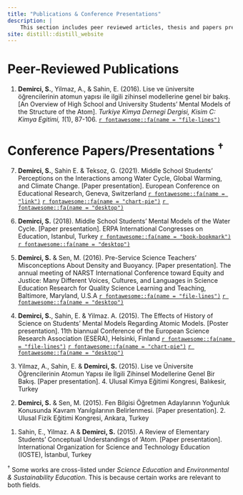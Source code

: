 ```yaml
---
title: "Publications & Conference Presentations"
description: |
    This section includes peer reviewed articles, thesis and papers presented in conferences related to elementary science education.
site: distill::distill_website
---
```


# Peer-Reviewed Publications

<p>
1. **Demirci, S.**, Yilmaz, A., & Sahin, E. (2016). Lise ve üniversite öğrencilerinin atomun yapısı ile ilgili zihinsel modellerine genel bir bakış. [An Overview of High School and University Students' Mental Models of the Structure of the Atom]. *Turkiye Kimya Dernegi Dergisi, Kisim C: Kimya Egitimi, 1*(1), 87-106. <a href = "https://dergipark.org.tr/en/pub/jotcsc/issue/30533/330312" target="_blank"> `r fontawesome::fa(name = "file-lines")`</a>
</p>



# Conference Papers/Presentations <sup>†</sup>


<p>
7. **Demirci, S.**, Sahin E. & Teksoz, G. (2021). Middle School Students’ Perceptions on the Interactions among Water Cycle, Global Warming, and Climate Change. [Paper presentation]. European Conference on Educational Research, Geneva, Switzerland 
<a href = "https://eera-ecer.de/ecer-programmes/conference/26/contribution/50838/" target="_blank">`r fontawesome::fa(name = "link")`</a>
<a href= "https://drive.google.com/file/d/1B6fxqdtqb9nmFwyQRCInvKh_NdnTWS99/view?usp=share_link" target="_blank">`r fontawesome::fa(name = "chart-pie")`</a>
  <a href="https://drive.google.com/file/d/1EbV9umjzHm93g8318c3LUbvhkfNGalBY/view?usp=share_link" target="_blank"> `r fontawesome::fa(name = "desktop")`</a>
</p>

<p>
6. **Demirci, S.** (2018). Middle School Students’ Mental Models of the Water Cycle. [Paper presentation]. ERPA International Congresses on Education, Istanbul, Turkey
<a href = "https://www.erpacongress.com/upload/dosya/erpa-2018-e-book-of-proceedings-2018_with-isbn_15bc882e42ce0a.pdf" target="_blank">`r fontawesome::fa(name = "book-bookmark")`</a>
 <a href="https://drive.google.com/file/d/1HnQ_Z6KgBFMZfK-J5KF4jW5MQ_dPNAz6/view?usp=share_link" target="_blank"> `r fontawesome::fa(name = "desktop")`</a>
</p>

<p>
5. **Demirci, S.** & Sen, M. (2016). Pre-Service Science Teachers' Misconceptions About Density and Buoyancy. [Paper presentation]. The annual meeting of NARST International Conference toward Equity and Justice: Many Different Voices, Cultures, and Languages in Science Education Research for Quality Science Learning and Teaching, Baltimore, Maryland, U.S.A 
<a href="https://narst.org/sites/default/files/2019-07/2016_Abstracts.pdf" target="_blank">`r fontawesome::fa(name = "file-lines")`</a>
<a href="https://drive.google.com/file/d/1eqpFAIyUVf3nw6IXehpa-4oae0BigijZ/view?usp=share_link" target="_blank"> `r fontawesome::fa(name = "desktop")`</a>
</p>

<p>
4. **Demirci, S.**, Sahin, E. & Yilmaz. A. (2015). The Effects of History of Science on Students’ Mental Models Regarding Atomic Models. [Poster presentation]. 11th biannual Conference of the European Science Research Association (ESERA), Helsinki, Finland
<a href = "https://drive.google.com/file/d/1iE2yzRkhWDqfkFn6ISPVLRPYBsKJo-hO/view?usp=share_link" target="_blank"> `r fontawesome::fa(name = "file-lines")`</a>
<a href= "https://drive.google.com/file/d/1urvfk39iiJkTz_2dV2l5iFcpK5Q1-fM9/view?usp=share_link" target="_blank">`r fontawesome::fa(name = "chart-pie")`</a>
<a href="https://drive.google.com/file/d/1yBWkmymJQH6i6DaBRzoK2iQS02B7OO5K/view?usp=share_link" target="_blank"> `r fontawesome::fa(name = "desktop")`</a>
</p>

<p>
3. Yilmaz, A., Sahin, E. & **Demirci, S.** (2015). Lise ve Üniversite Öğrencilerinin Atomun Yapısı ile İlgili Zihinsel Modellerine Genel Bir Bakış. [Paper presentation]. 4. Ulusal Kimya Eğitimi Kongresi, Balıkesir, Turkey 
</p>

<p>
2. **Demirci, S.** & Sen, M. (2015). Fen Bilgisi Öğretmen Adaylarının Yoğunluk Konusunda Kavram Yanılgılarının Belirlenmesi. [Paper presentation]. 2. Ulusal Fizik Eğitimi Kongresi, Ankara, Turkey 
</p>

<p>
1. Sahin, E., Yilmaz. A & **Demirci, S.** (2015). A Review of Elementary Students’ Conceptual Understandings of ‘Atom. [Paper presentation]. International Organization for Science and Technology Education (IOSTE), İstanbul, Turkey
</p>

<p><sup>†</sup> Some works are cross-listed under *Science Education* and *Environmental & Sustainability Education*. This is because certain works are relevant to both fields.</p>